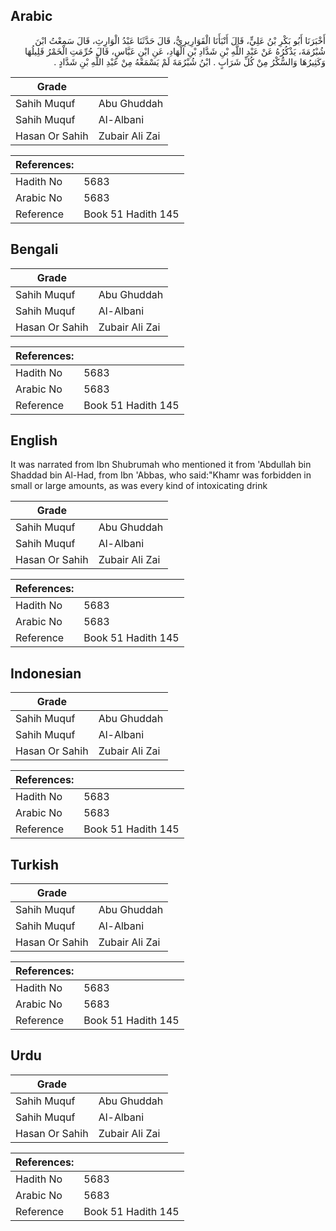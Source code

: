 ## Arabic


<div dir="rtl" lang="ar" style={{fontSize:'larger',backgroundColor:'#f8f9fa',padding:20}}>
أَخْبَرَنَا أَبُو بَكْرِ بْنُ عَلِيٍّ، قَالَ أَنْبَأَنَا الْقَوَارِيرِيُّ، قَالَ حَدَّثَنَا عَبْدُ الْوَارِثِ، قَالَ سَمِعْتُ ابْنَ شُبْرُمَةَ، يَذْكُرُهُ عَنْ عَبْدِ اللَّهِ بْنِ شَدَّادِ بْنِ الْهَادِ، عَنِ ابْنِ عَبَّاسٍ، قَالَ حُرِّمَتِ الْخَمْرُ قَلِيلُهَا وَكَثِيرُهَا وَالسُّكْرُ مِنْ كُلِّ شَرَابٍ ‏.‏ ابْنُ شُبْرُمَةَ لَمْ يَسْمَعْهُ مِنْ عَبْدِ اللَّهِ بْنِ شَدَّادٍ ‏.‏
</div>
<div style={{backgroundColor:'#f8f9fa',padding:20, marginBottom: 10}}><table> <thead> <tr> <th>Grade</th> <th></th> </tr> </thead> <tbody> <tr><td>Sahih Muquf</td><td>Abu Ghuddah</td></tr><tr><td>Sahih Muquf</td><td>Al-Albani</td></tr><tr><td>Hasan Or Sahih</td><td>Zubair Ali Zai</td></tr></tbody></table><table> <thead> <tr> <th>References:</th> <th></th> </tr> </thead> <tbody><tr><td>Hadith No</td><td>5683</td></tr><tr><td>Arabic No</td><td>5683</td></tr><tr><td>Reference</td><td>Book 51 Hadith 145</td></tr></tbody></table></div>

## Bengali


<div dir="ltr" lang="bn" style={{fontSize:'larger',backgroundColor:'#f8f9fa',padding:20}}>

</div>
<div style={{backgroundColor:'#f8f9fa',padding:20, marginBottom: 10}}><table> <thead> <tr> <th>Grade</th> <th></th> </tr> </thead> <tbody> <tr><td>Sahih Muquf</td><td>Abu Ghuddah</td></tr><tr><td>Sahih Muquf</td><td>Al-Albani</td></tr><tr><td>Hasan Or Sahih</td><td>Zubair Ali Zai</td></tr></tbody></table><table> <thead> <tr> <th>References:</th> <th></th> </tr> </thead> <tbody><tr><td>Hadith No</td><td>5683</td></tr><tr><td>Arabic No</td><td>5683</td></tr><tr><td>Reference</td><td>Book 51 Hadith 145</td></tr></tbody></table></div>

## English


<div dir="ltr" lang="en" style={{fontSize:'larger',backgroundColor:'#f8f9fa',padding:20}}>
It was narrated from Ibn Shubrumah who mentioned it from 'Abdullah bin Shaddad bin Al-Had, from Ibn 'Abbas, who said:"Khamr was forbidden in small or large amounts, as was every kind of intoxicating drink
</div>
<div style={{backgroundColor:'#f8f9fa',padding:20, marginBottom: 10}}><table> <thead> <tr> <th>Grade</th> <th></th> </tr> </thead> <tbody> <tr><td>Sahih Muquf</td><td>Abu Ghuddah</td></tr><tr><td>Sahih Muquf</td><td>Al-Albani</td></tr><tr><td>Hasan Or Sahih</td><td>Zubair Ali Zai</td></tr></tbody></table><table> <thead> <tr> <th>References:</th> <th></th> </tr> </thead> <tbody><tr><td>Hadith No</td><td>5683</td></tr><tr><td>Arabic No</td><td>5683</td></tr><tr><td>Reference</td><td>Book 51 Hadith 145</td></tr></tbody></table></div>

## Indonesian


<div dir="ltr" lang="id" style={{fontSize:'larger',backgroundColor:'#f8f9fa',padding:20}}>

</div>
<div style={{backgroundColor:'#f8f9fa',padding:20, marginBottom: 10}}><table> <thead> <tr> <th>Grade</th> <th></th> </tr> </thead> <tbody> <tr><td>Sahih Muquf</td><td>Abu Ghuddah</td></tr><tr><td>Sahih Muquf</td><td>Al-Albani</td></tr><tr><td>Hasan Or Sahih</td><td>Zubair Ali Zai</td></tr></tbody></table><table> <thead> <tr> <th>References:</th> <th></th> </tr> </thead> <tbody><tr><td>Hadith No</td><td>5683</td></tr><tr><td>Arabic No</td><td>5683</td></tr><tr><td>Reference</td><td>Book 51 Hadith 145</td></tr></tbody></table></div>

## Turkish


<div dir="ltr" lang="tr" style={{fontSize:'larger',backgroundColor:'#f8f9fa',padding:20}}>

</div>
<div style={{backgroundColor:'#f8f9fa',padding:20, marginBottom: 10}}><table> <thead> <tr> <th>Grade</th> <th></th> </tr> </thead> <tbody> <tr><td>Sahih Muquf</td><td>Abu Ghuddah</td></tr><tr><td>Sahih Muquf</td><td>Al-Albani</td></tr><tr><td>Hasan Or Sahih</td><td>Zubair Ali Zai</td></tr></tbody></table><table> <thead> <tr> <th>References:</th> <th></th> </tr> </thead> <tbody><tr><td>Hadith No</td><td>5683</td></tr><tr><td>Arabic No</td><td>5683</td></tr><tr><td>Reference</td><td>Book 51 Hadith 145</td></tr></tbody></table></div>

## Urdu


<div dir="rtl" lang="ur" style={{fontSize:'larger',backgroundColor:'#f8f9fa',padding:20}}>

</div>
<div style={{backgroundColor:'#f8f9fa',padding:20, marginBottom: 10}}><table> <thead> <tr> <th>Grade</th> <th></th> </tr> </thead> <tbody> <tr><td>Sahih Muquf</td><td>Abu Ghuddah</td></tr><tr><td>Sahih Muquf</td><td>Al-Albani</td></tr><tr><td>Hasan Or Sahih</td><td>Zubair Ali Zai</td></tr></tbody></table><table> <thead> <tr> <th>References:</th> <th></th> </tr> </thead> <tbody><tr><td>Hadith No</td><td>5683</td></tr><tr><td>Arabic No</td><td>5683</td></tr><tr><td>Reference</td><td>Book 51 Hadith 145</td></tr></tbody></table></div>